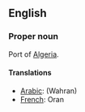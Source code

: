 ==English==

===Proper noun===

Port of [[Algeria]].

====Translations====

*[[Arabic]]: [[ ]] (Wahran)
*[[French]]: Oran